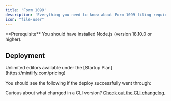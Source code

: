 ```yaml
---
title: 'Form 1099'
description: 'Everything you need to know about Form 1099 filing requirements.'
icon: "file-user"
---
```



<Info>
  **Prerequisite** You should have installed Node.js (version 18.10.0 or
  higher).
</Info>


## Deployment

<Tip>
  Unlimited editors available under the [Startup
  Plan](https://mintlify.com/pricing)
</Tip>

You should see the following if the deploy successfully went through:

Curious about what changed in a CLI version? [Check out the CLI changelog.](/changelog/command-line)
